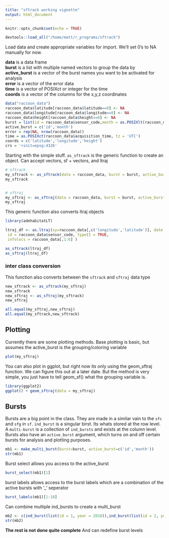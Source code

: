 ```yaml
---
title: "sftrack working vignette"
output: html_document
---
```


```r
knitr::opts_chunk$set(echo = TRUE)
```

```r
devtools::load_all("/home/matt/r_programs/sftrack")

```

Load data and create appropriate variables for import. We'll set 0's to NA manually for now.  

**data** is a data frame  
**burst** is a list with multiple named vectors to group the data by  
**active_burst** is a vector of the burst names you want to be activated for analysis  
**error** is a vector of the error data  
**time** is a vector of POSIXct or integer for the time  
**coords** is a vector of the columns for the x,y,z coordinates  

```r
data("raccoon_data")
raccoon_data$latitude[raccoon_data$latitude==0] <- NA
raccoon_data$longitude[raccoon_data$longitude==0] <- NA
raccoon_data$height[raccoon_data$height==0] <- NA
burst = list(id = raccoon_data$sensor_code,month = as.POSIXlt(raccoon_data$utc_date)$mon, height =as.numeric(raccoon_data$height>5))
active_burst = c('id','month')
error = rep(NA, nrow(raccoon_data))
time = as.POSIXct(raccoon_data$acquisition_time, tz = 'UTC')
coords = c('latitude','longitude','height')
crs = '+init=epsg:4326'
```

###############################################

Starting with the simple stuff. `as_sftrack` is the generic function to create an object. Can accept vectors, sf + vectors, and ltraj  
```r
# sftrack
my_sftrack <- as_sftrack(data = raccoon_data, burst = burst, active_burst = active_burst, error = error, time = time , coords = coords ,crs = crs)
my_sftrack


# sftraj
my_sftraj <- as_sftraj(data = raccoon_data, burst = burst, active_burst = active_burst, error = error, time = time , coords = coords, crs = crs )
my_sftraj


```

This generic function also converts ltraj objects  
```r
library(adehabitatLT)

ltraj_df <- as.ltraj(xy=raccoon_data[,c('longitude','latitude')], date = as.POSIXct(raccoon_data$acquisition_time),
 id = raccoon_data$sensor_code, typeII = TRUE,
 infolocs = raccoon_data[,1:6] )

as_sftrack(ltraj_df)
as_sftraj(ltraj_df)


```


### inter class conversion
This function also converts between the `sftrack` and `sftraj` data type

```r
new_sftrack <- as_sftrack(my_sftraj)
new_sftrack
new_sftraj <- as_sftraj(my_sftrack)
new_sftraj

all.equal(my_sftraj,new_sftraj)
all.equal(my_sftrack,new_sftrack)
```


## Plotting

Currently there are some plotting methods. Base plotting is basic, but assumes the active_burst is the grouping/coloring variable  

```r
plot(my_sftraj)
```


You can also plot in ggplot, but right now its only using the geom_sftraj function. We can figure this out at a later date. But the method is very simple,
you just have to tell geom_sf() what the grouping variable is.

```r
library(ggplot2)
ggplot() + geom_sftraj(data = my_sftraj)
```

## Bursts  

Bursts are a big point in the class. They are made in a similar vain to the `sfc` and `sfg` in `sf`. `ind_burst` is a singular birst. Its whats
stored at the row level. A `multi-burst` is a collection of `ind_bursts` and exists at the column level. Bursts also have an `active_burst` argument, which turns on and off certain bursts for analysis and plotting purposes.


```r
mb1 <- make_multi_burst(burst=burst, active_burst=c('id','month'))
str(mb1)
```


Burst select allows you access to the active_burst

```r
burst_select(mb1)[1]
```

burst labels allows access to the burst labels which are a combination of the active bursts with '_' seperator

```r
burst_labels(mb1)[1:10]
```

 
Can combine multiple ind_bursts to create a multi_burst
```r
mb2 <- c(ind_burst(list(id = 1, year = 2018)),ind_burst(list(id = 2, year = 2018))) 
str(mb2)
```
**The rest is not done quite complete** 
And can redefine burst levels
